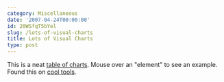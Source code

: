 ```yaml
---
category: Miscellaneous
date: '2007-04-24T00:00:00'
id: 20WSfqT5bYel
slug: /lots-of-visual-charts
title: Lots of Visual Charts
type: post
---
```


This is a neat
[table of charts](http://www.visual-literacy.org/periodic_table/periodic_table.html).
Mouse over an "element" to see an example. Found this on
[cool tools](http://www.kk.org/cooltools/).